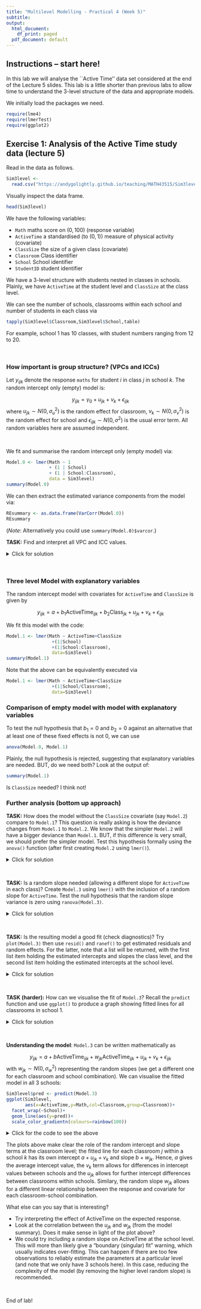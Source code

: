 ```yaml
---
title: "Multilevel Modelling - Practical 4 (Week 5)"
subtitle:
output:
  html_document:
    df_print: paged
  pdf_document: default
---
```


## Instructions -- start here!

In this lab we will analyse the \`\`Active Time'' data set considered at the end of the Lecture 5 slides. This lab is a little shorter than previous labs to allow time to understand the 3-level structure of the data and appropriate models.

We initially load the packages we need.

```r
require(lme4)
require(lmerTest)
require(ggplot2)
```

## Exercise 1: Analysis of the Active Time study data (lecture 5)

Read in the data as follows.

```r
Sim3level <- 
  read.csv("https://andygolightly.github.io/teaching/MATH43515/Sim3level.csv")
```

Visually inspect the data frame.

```r
head(Sim3level)
```

We have the following variables:

-   `Math` maths score on $(0,100)$ (response variable)
-   `ActiveTime` a standardised (to $(0,1)$) measure of physical activity (covariate)
-   `ClassSize` the size of a given class (covariate)
-   `Classroom` Class identifier
-   `School` School identifier
-   `StudentID` student identifier

We have a 3-level structure with students nested in classes in schools. Plainly, we have `ActiveTime` at the student level and `ClassSize` at the class level.

We can see the number of schools, classrooms within each school and number of students in each class via

```r
tapply(Sim3level$Classroom,Sim3level$School,table)
```

For example, school 1 has 10 classes, with student numbers ranging from 12 to 20.

$~$

### How important is group structure? (VPCs and ICCs)

Let $y_{ijk}$ denote the response `maths` for student $i$ in class $j$ in school $k$. The random intercept only (empty) model is:

$$y_{ijk} = \gamma_0 +u_{jk}+v_k+\epsilon_{ijk}$$ where $u_{jk}\sim N(0,\sigma^2_u)$ is the random effect for classroom, $v_k\sim N(0,\sigma^2_v)$ is the random effect for school and $\epsilon_{ijk}\sim N(0,\sigma^2)$ is the usual error term. All random variables here are assumed independent.

$~$

We fit and summarise the random intercept only (empty model) via:

```r
Model.0 <- lmer(Math ~ 1
                + (1 | School)
                + (1 | School:Classroom),
                data = Sim3level)
summary(Model.0)
```

We can then extract the estimated variance components from the model via:

```r
REsummary <- as.data.frame(VarCorr(Model.0))
REsummary
```

(*Note*: Alternatively you could use `summary(Model.0)$varcor`.)

**TASK:** Find and interpret all VPC and ICC values.

<details>

<summary>Click for solution</summary>

VPC estimates

```r
sig <- REsummary$vcov[3]  #Residual variance
sigv <- REsummary$vcov[2] #RE variance for school
sigu <- REsummary$vcov[1] #RE variance for class
totalvar <- sum(REsummary$vcov) #total variance
vpc.school <- sigv/totalvar 
vpc.class <- sigu/totalvar 
vpc.school
vpc.class
```

ICC estimates

```r
icc.school <- sigv/totalvar 

icc.class <- (sigu+sigv)/totalvar 
 
icc.school
icc.class
```

We have 26% response variation at the class level and 53% at the school level. Variability between schools is more than between classes. The ICC for class is 79% i.e. very large! Recall that this gives the correlation between two students in the same classroom in the same school. This correlation is largely "driven" by the school level ICC (53%) which is the correlation between two students in the same school but different classrooms.

</details>

$~$

### Three level Model with explanatory variables

The random intercept model with covariates for `ActiveTime` and `ClassSize` is given by

$$y_{ijk}=a+b_{1}\text{ActiveTime}_{ijk}+b_2\text{Class}_{jk}+u_{jk}+v_{k}+\epsilon_{ijk}$$

We fit this model with the code:

```r
Model.1 <- lmer(Math ~ ActiveTime+ClassSize
                 +(1|School)
                 +(1|School:Classroom),  
                 data=Sim3level)
summary(Model.1)
```

Note that the above can be equivalently executed via

```r
Model.1 <- lmer(Math ~ ActiveTime+ClassSize
                 +(1|School/Classroom),  
                 data=Sim3level)
```

### Comparison of empty model with model with explanatory variables

To test the null hypothesis that $b_1=0$ and $b_{2}=0$ against an alternative that at least one of these fixed effects is not 0, we can use

```r
anova(Model.0, Model.1)
```

Plainly, the null hypothesis is rejected, suggesting that explanatory variables are needed. BUT, do we need both? Look at the output of:

```r
summary(Model.1)
```

Is `ClassSize` needed? I think not!

### Further analysis (bottom up approach)

**TASK:** How does the model without the `ClassSize` covariate (say `Model.2`) compare to `Model.1`? This question is really asking is how the deviance changes from `Model.1` to `Model.2`. We know that the simpler `Model.2` will have a bigger deviance than `Model.1`. BUT, if this difference is very small, we should prefer the simpler model. Test this hypothesis formally using the `anova()` function (after first creating `Model.2` using `lmer()`).

<details>

<summary>Click for solution</summary>

Remove `ClassSize` and refit:

```r
Model.2 <- lmer(Math ~ ActiveTime
                 +(1|School/Classroom),  
                 data=Sim3level)
summary(Model.2)
```

Now compare models with and without the `ClassSize` fixed effect:

```r
anova(Model.2, Model.1)
```

The change in deviance is tiny! We have insufficient evidence against the null hypothesis that the fixed effect for `ClassSize` is zero. We therefore retain the null and conclude that `ClassSize` is not needed.

</details>

$~$

**TASK:** Is a random slope needed (allowing a different slope for `ActiveTime` in each class)? Create `Model.3` using `lmer()` with the inclusion of a random slope for `ActiveTime`. Test the null hypothesis that the random slope variance is zero using `ranova(Model.3)`.

<details>

<summary>Click for solution</summary>

Now let's add a random slope for `ActiveTime`:

```r
Model.3 <- lmer(Math ~ ActiveTime
                 +(1|School)
                 +(1+ActiveTime|School:Classroom),  
                 data=Sim3level)
```

Now test to see if the random slope variance can be assumed zero or not:

```r
ranova(Model.3)
```

which suggests that the random slope is needed.

</details>

$~$

**TASK:** Is the resulting model a good fit (check diagnostics)? Try `plot(Model.3)` then use `resid()` and `ranef()` to get estimated residuals and random effects. For the latter, note that a list will be returned, with the first list item holding the estimated intercepts and slopes the class level, and the second list item holding the estimated intercepts at the school level.

<details>

<summary>Click for solution</summary>

Diagnostics:

```r
plot(Model.3)
qqnorm(resid(Model.3))
qqline(resid(Model.3))
```

```r
qqnorm(ranef(Model.3)[[1]][,1])
qqline(ranef(Model.3)[[1]][,1])
qqnorm(ranef(Model.3)[[1]][,2])
qqline(ranef(Model.3)[[1]][,2])

#qqnorm(ranef(Model.3)[[2]][,1])
#qqline(ranef(Model.3)[[2]][,1]) #Omit as only 3 schools!
```

I think the fit looks reasonable - why?

</details>

$~$

**TASK (harder):** How can we visualise the fit of `Model.3`? Recall the `predict` function and use `ggplot()` to produce a graph showing fitted lines for all classrooms in school 1.

<details>

<summary>Click for solution</summary>

```r
Sim3level$pred <- predict(Model.3)
ggplot(Sim3level[Sim3level$School=="Sch1",],
       aes(x=ActiveTime,y=Math,col=Classroom,group=Classroom))+
  geom_line(aes(y=pred))+
  scale_color_gradientn(colours=rainbow(100))
```

</details>

$~$

**Understanding the model**: `Model.3` can be written mathematically as

$$y_{ijk}=a+b\text{ActiveTime}_{ijk}+w_{jk}\text{ActiveTime}_{ijk}+u_{jk}+v_{k}+\epsilon_{ijk}$$ with $w_{jk}\sim N(0,\sigma^2_w)$ representing the random slopes (we get a different one for each classroom and school combination). We can visualise the fitted model in all 3 schools:

```r
Sim3level$pred <- predict(Model.3)
ggplot(Sim3level,
       aes(x=ActiveTime,y=Math,col=Classroom,group=Classroom))+
  facet_wrap(~School)+
  geom_line(aes(y=pred))+
  scale_color_gradientn(colours=rainbow(100))
```

<details>

<summary>Click for the code to see the above</summary>

```r
Sim3level$pred <- predict(Model.3)
ggplot(Sim3level,
       aes(x=ActiveTime,y=Math,col=Classroom,group=Classroom))+
  facet_wrap(~School)+
  geom_line(aes(y=pred))+
  scale_color_gradientn(colours=rainbow(100))
```

</details>

The plots above make clear the role of the random intercept and slope terms at the classroom level; the fitted line for each classroom $j$ within a school $k$ has its own intercept $a+u_{jk}+v_{k}$ and slope $b+w_{jk}$. Hence, $a$ gives the average intercept value, the $v_{k}$ term allows for differences in intercept values between schools and the $u_{jk}$ allows for further intercept differences between classrooms within schools. Similary, the random slope $w_{jk}$ allows for a different linear relationship between the response and covariate for each classroom-school combination.

What else can you say that is interesting?

-   Try interpreting the effect of $\text{ActiveTime}$ on the expected response.
-   Look at the correlation between the $u_{jk}$ and $w_{jk}$ (from the model summary). Does it make sense in light of the plot above?
-   We could try including a random slope on $\text{ActiveTime}$ at the school level. This will more than likely give a "boundary (singular) fit" warning, which usually indicates over-fitting. This can happen if there are too few observations to reliably estimate the parameters at a particular level (and note that we only have 3 schools here). In this case, reducing the complexity of the model (by removing the higher level random slope) is recommended.

$~$

End of lab!
